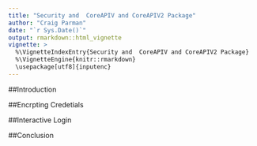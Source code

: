 ```yaml
---
title: "Security and  CoreAPIV and CoreAPIV2 Package"
author: "Craig Parman"
date: "`r Sys.Date()`"
output: rmarkdown::html_vignette
vignette: >
  %\VignetteIndexEntry{Security and  CoreAPIV and CoreAPIV2 Package}
  %\VignetteEngine{knitr::rmarkdown}
  \usepackage[utf8]{inputenc}
---
```


##Introduction


##Encrpting Credetials


##Interactive Login


##Conclusion

